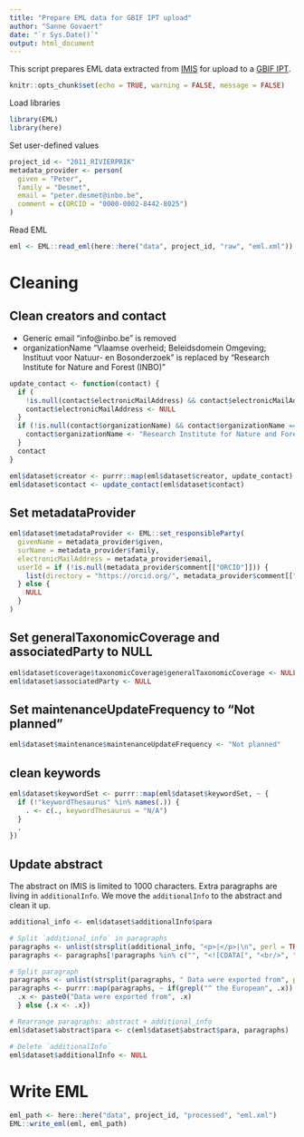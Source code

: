 ```yaml
---
title: "Prepare EML data for GBIF IPT upload"
author: "Sanne Govaert"
date: "`r Sys.Date()`"
output: html_document
---
```


This script prepares EML data extracted from [IMIS](https://www.vliz.be/en/imis?module=dataset) for upload to a [GBIF IPT](https://gbif.org/ipt).

```r
knitr::opts_chunk$set(echo = TRUE, warning = FALSE, message = FALSE)
```

Load libraries

```r
library(EML)
library(here)
```

Set user-defined values

```r
project_id <- "2011_RIVIERPRIK"
metadata_provider <- person(
  given = "Peter",
  family = "Desmet",
  email = "peter.desmet@inbo.be",
  comment = c(ORCID = "0000-0002-8442-8025")
)
```

Read EML 

```r
eml <- EML::read_eml(here::here("data", project_id, "raw", "eml.xml"))
```

# Cleaning

## Clean creators and contact

- Generic email "info@inbo.be" is removed
- organizationName "Vlaamse overheid; Beleidsdomein Omgeving; Instituut voor Natuur- en Bosonderzoek" is replaced by "Research Institute for Nature and Forest (INBO)"

```r
update_contact <- function(contact) {
  if (
    !is.null(contact$electronicMailAddress) && contact$electronicMailAddress == "info@inbo.be") {
    contact$electronicMailAddress <- NULL
  }
  if (!is.null(contact$organizationName) && contact$organizationName == "Vlaamse overheid; Beleidsdomein Omgeving; Instituut voor Natuur- en Bosonderzoek") {
    contact$organizationName <- "Research Institute for Nature and Forest (INBO)"
  }
  contact
}

eml$dataset$creator <- purrr::map(eml$dataset$creator, update_contact)
eml$dataset$contact <- update_contact(eml$dataset$contact)
```

## Set metadataProvider

```r
eml$dataset$metadataProvider <- EML::set_responsibleParty(
  givenName = metadata_provider$given,
  surName = metadata_provider$family,
  electronicMailAddress = metadata_provider$email,
  userId = if (!is.null(metadata_provider$comment[["ORCID"]])) {
    list(directory = "https://orcid.org/", metadata_provider$comment[["ORCID"]])
  } else {
    NULL
  }
)
```

## Set generalTaxonomicCoverage and associatedParty to NULL

```r
eml$dataset$coverage$taxonomicCoverage$generalTaxonomicCoverage <- NULL
eml$dataset$associatedParty <- NULL
```

## Set maintenanceUpdateFrequency to "Not planned"

```r
eml$dataset$maintenance$maintenanceUpdateFrequency <- "Not planned"
```

## clean keywords

```r
eml$dataset$keywordSet <- purrr::map(eml$dataset$keywordSet, ~ {
  if (!"keywordThesaurus" %in% names(.)) {
    . <- c(., keywordThesaurus = "N/A")
  }
  .
})
```

## Update abstract

The abstract on IMIS is limited to 1000 characters. Extra paragraphs are living in `additionalInfo`. 
We move the `additionalInfo` to the abstract and clean it up.

```r
additional_info <- eml$dataset$additionalInfo$para

# Split `additional_info` in paragraphs
paragraphs <- unlist(strsplit(additional_info, "<p>|</p>|\n", perl = TRUE))
paragraphs <- paragraphs[!paragraphs %in% c("", "<![CDATA[", "<br/>", "]]>")]

# Split paragraph
paragraphs <- unlist(strsplit(paragraphs, " Data were exported from", perl = TRUE))
paragraphs <- purrr::map(paragraphs, ~ if(grepl("^ the European", .x)) {
  .x <- paste0("Data were exported from", .x)
  } else {.x <- .x})

# Rearrange paragraphs: abstract + additional_info
eml$dataset$abstract$para <- c(eml$dataset$abstract$para, paragraphs)

# Delete `additionalInfo`
eml$dataset$additionalInfo <- NULL
```


# Write EML

```r
eml_path <- here::here("data", project_id, "processed", "eml.xml")
EML::write_eml(eml, eml_path)
```


